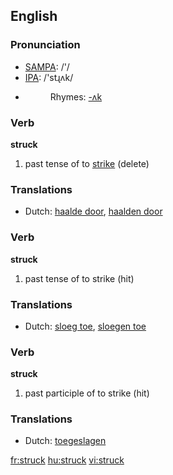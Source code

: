 ==English==

{{rank|wrong|afraid|merely|648|struck|man's|write|caught}}

===Pronunciation===
*[[w:SAMPA|SAMPA]]: /'/
*[[w:IPA|IPA]]: /'stɻʌk/
*{{audio|en-us-struck.ogg|Audio (US)}}
*:Rhymes: [[Rhymes:English:-ʌk|-ʌk]]

===Verb===
'''struck'''
# past tense of to [[strike]] (delete)

===Translations===
*Dutch: [[haalde door]], [[haalden door]]

===Verb===
'''struck'''
# past tense of to strike (hit)

===Translations===
*Dutch: [[sloeg toe]], [[sloegen toe]]

===Verb===
'''struck'''
# past participle of to strike (hit)

===Translations===
*Dutch: [[toegeslagen]]

[[fr:struck]]
[[hu:struck]]
[[vi:struck]]